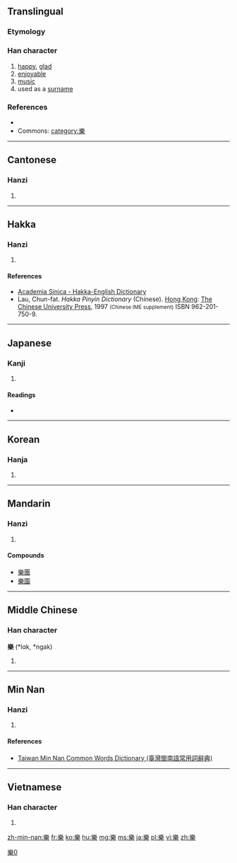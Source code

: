 {{also|楽|乐}}
==Translingual==

===Etymology===
{{rfe|lang=cmn}}

===Han character===
{{Han char|rn=75|rad=木|as=11|sn=15|four=2290<sub>4</sub>|canj=女戈木 (VID)|ids=⿱⿲[[幺]][[白]]幺[[木]]}}

# [[happy]], [[glad]]
# [[enjoyable]]
# [[music]]
# used as a [[surname]]

===References===
* {{Han ref|kx=0548.200|dkj=15399|dj=0936.060|hdz=21280.160|uh=6A02|ud=27138|bh=BCD6|bd=48342}}
* Commons: [[Commons:Category:樂|category:樂]]

----

==Cantonese==

===Hanzi===
{{yue-hanzi|jyut=[[lok6]], [[ngaau6]], [[ngok6]]|y=lok6, ngaau6, ngok6|sim=乐}}

# {{defn|lang=yue|sort=木11}}

----

==Hakka==

===Hanzi===
{{hak-hanzi|poj=[[lo̍k]] (lok<sup>8</sup>), [[ngàu]] (ngau<sup>3</sup>), [[ngo̍k]] (ngok<sup>8</sup>)|gd=|hpy=log6, ngau4, ngog6}}

# {{defn|lang=hak|sort=木11}}

====References====
*[http://minhakka.ling.sinica.edu.tw/bkg/hakyin/search.php?DETAIL=1&LIMIT=id=26830&dbname=su_tian_1&graph=2 Academia Sinica - Hakka-English Dictionary]
*Lau, Chun-fat. ''Hakka Pinyin Dictionary'' (Chinese). [[Hong Kong]]: [[w:Chinese University of Hong Kong|The Chinese University Press]], 1997 <small>(Chinese IME supplement)</small> ISBN 962-201-750-9.

----

==Japanese==

===Kanji===
{{ja-kanji|grade=n|rs=木11|style=ky|shin=楽}}

# {{defn|lang=ja|sort=木11}}

====Readings====
* {{ja-readings
|goon=[[がく]] (gaku), [[らく]] (raku)
|kanon=[[がく]] (gaku), [[らく]] (raku)
|on=[[ごう]] (gō) < [[がう]] (gau)
|kun=[[たのしい]] (tanoshii), [[たのしむ]] (tanoshimu)}}

----

==Korean==

===Hanja===
{{ko-hanja|hangeul=[[악]], [[락]], [[요]]|eumhun= 풍류|rv=ak, rak, yo|mr=ak, rak, yo|y=ak, lak, yo}}

# {{defn|lang=ko|sort=木11}}

----

==Mandarin==

===Hanzi===
{{cmn-hanzi|sim=乐|pin=[[lè]] ([[le4]]), [[luò]] ([[luo4]]), [[yào]] ([[yao4]]), [[yuè]] ([[yue4]]), [[liáo]] ([[liao2]])|wg=le<sup>4</sup>, lo<sup>4</sup>, yao<sup>4</sup>, yüeh<sup>4</sup>}}

# {{defn|lang=cmn|sort=木11}}

====Compounds====
* [[樂團]]
* [[樂園]]

----

==Middle Chinese==

===Han character===
'''樂''' (*lɑk, *ngak)<!--asterisk signifies that these are reconstructed pronunciations-->

# {{defn|lang=ltc|sort=木11}}

----

==Min Nan==

===Hanzi===
{{nan-hanzi|tlpa=[[lo̍k]] (lok<sup>8</sup>), [[ga̍k]] (gak<sup>8</sup>), [[ngāu]] (ngau<sup>7</sup>)}}

# {{defn|lang=nan|sort=木11}}

====References====
*[http://twblg.dict.edu.tw/holodict_new/result_detail.jsp?n_no=11145&curpage=1&sample=%E6%A8%82&radiobutton=1&querytarget=1&limit=20&pagenum=2&rowcount=36 Taiwan Min Nan Common Words Dictionary (臺灣閩南語常用詞辭典)]

----

==Vietnamese==

===Han character===
{{vi-hantu|[[lạc]] (happy), [[nhạc]], [[nhác]] (music)|rs=木11}}

# {{defn|lang=vi|sort=木11}}

[[Category:CJKV characters simplified differently in Japan and China|樂0]]

[[zh-min-nan:樂]]
[[fr:樂]]
[[ko:樂]]
[[hu:樂]]
[[mg:樂]]
[[ms:樂]]
[[ja:樂]]
[[pl:樂]]
[[vi:樂]]
[[zh:樂]]